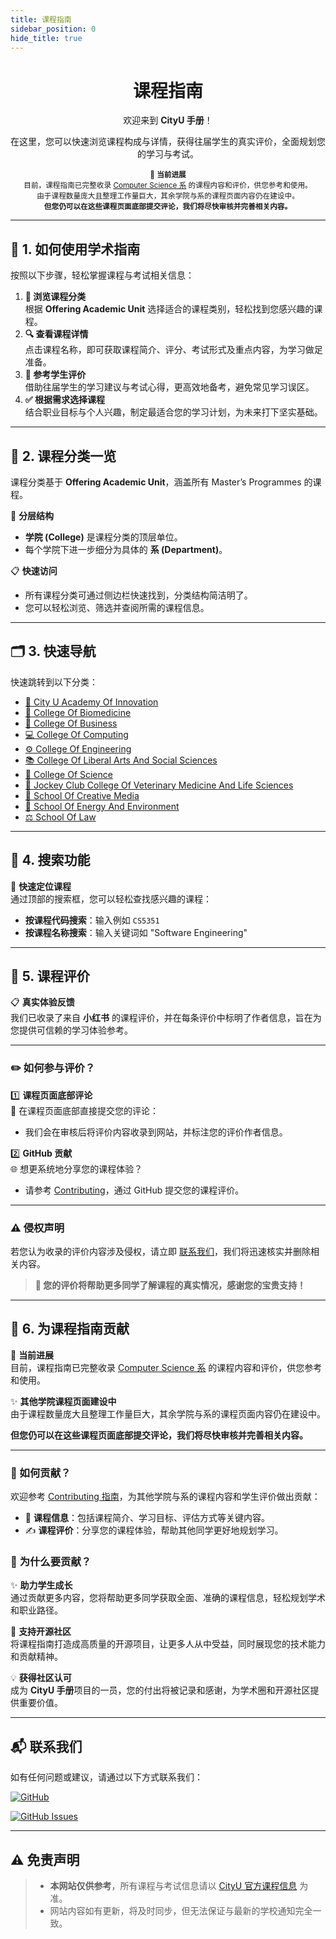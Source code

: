 ```yaml
---
title: 课程指南
sidebar_position: 0
hide_title: true
---
```


<div align="center" style={{ lineHeight: '1.5', fontSize: '0.9rem' }}>
    <h1 style={{ marginBottom: '0.5rem', fontSize: '2.5rem', background: 'linear-gradient(90deg, #de6f31, #da542b, #bf1846, #9f0c43)', WebkitBackgroundClip: 'text', WebkitTextFillColor: 'transparent' }}><strong>课程指南</strong></h1>
    <p style={{ marginBottom: '0.5rem', color: '#555' }}>欢迎来到 <strong>CityU 手册</strong>！</p>
    <p style={{ marginBottom: '0.5rem', color: '#555' }}>在这里，您可以快速浏览课程构成与详情，获得往届学生的真实评价，全面规划您的学习与考试。</p>
    <small style={{ fontSize: '0.6rem', color: '#777' }}>
        📘 <strong>当前进展</strong><br />
        目前，课程指南已完整收录 <a href="https://penjc.github.io/cityU-navigator/docs/category/department-of-computer-science" style={{ color: '#bf1846', textDecoration: 'none' }}>Computer Science 系</a> 的课程内容和评价，供您参考和使用。<br />
        由于课程数量庞大且整理工作量巨大，其余学院与系的课程页面内容仍在建设中。<br />
        <strong>但您仍可以在这些课程页面底部提交评论，我们将尽快审核并完善相关内容。</strong>
    </small>
</div>

---

## 🚀 **1. 如何使用学术指南**

按照以下步骤，轻松掌握课程与考试相关信息：

1. **📂 浏览课程分类**  
   根据 **Offering Academic Unit** 选择适合的课程类别，轻松找到您感兴趣的课程。
2. **🔍 查看课程详情**  
   点击课程名称，即可获取课程简介、评分、考试形式及重点内容，为学习做足准备。
3. **📝 参考学生评价**  
   借助往届学生的学习建议与考试心得，更高效地备考，避免常见学习误区。
4. **✅ 根据需求选择课程**  
   结合职业目标与个人兴趣，制定最适合您的学习计划，为未来打下坚实基础。

---

## 📑 **2. 课程分类一览**

课程分类基于 **Offering Academic Unit**，涵盖所有 Master’s Programmes 的课程。

📂 **分层结构**
- **学院 (College)** 是课程分类的顶层单位。
- 每个学院下进一步细分为具体的 **系 (Department)**。

📋 **快速访问**
- 所有课程分类可通过侧边栏快速找到，分类结构简洁明了。
- 您可以轻松浏览、筛选并查阅所需的课程信息。

---

## 🗂 **3. 快速导航**

快速跳转到以下分类：

- [📘 City U Academy Of Innovation](https://penjc.github.io/cityU-navigator/docs/category/cityu-academy-of-innovation)
- [🔬 College Of Biomedicine](https://penjc.github.io/cityU-navigator/docs/category/college-of-biomedicine)
- [💼 College Of Business](https://penjc.github.io/cityU-navigator/docs/category/college-of-business)
- [💻 College Of Computing](https://penjc.github.io/cityU-navigator/docs/category/college-of-computing)
- [⚙️ College Of Engineering](https://penjc.github.io/cityU-navigator/docs/category/college-of-engineering)
- [📚 College Of Liberal Arts And Social Sciences](https://penjc.github.io/cityU-navigator/docs/category/college-of-liberal-arts-and-social-sciences)
- [🔢 College Of Science](https://penjc.github.io/cityU-navigator/docs/category/college-of-science)
- [🐾 Jockey Club College Of Veterinary Medicine And Life Sciences](https://penjc.github.io/cityU-navigator/docs/category/jockey-club-college-of-veterinary-medicine-and-life-sciences)
- [🎨 School Of Creative Media](https://penjc.github.io/cityU-navigator/docs/category/school-of-creative-media)
- [🌱 School Of Energy And Environment](https://penjc.github.io/cityU-navigator/docs/category/school-of-energy-and-environment)
- [⚖️ School Of Law](https://penjc.github.io/cityU-navigator/docs/category/school-of-law)

---

## 🔎 **4. 搜索功能**

🎯 **快速定位课程**  
通过顶部的搜索框，您可以轻松查找感兴趣的课程：
- **按课程代码搜索**：输入例如 `CS5351`
- **按课程名称搜索**：输入关键词如 "Software Engineering"

---

## 💬 **5. 课程评价**

📋 **真实体验反馈**  
我们已收录了来自 **小红书** 的课程评价，并在每条评价中标明了作者信息，旨在为您提供可信赖的学习体验参考。

---

### **✏️ 如何参与评价？**

1️⃣ **课程页面底部评论**  
💬 在课程页面底部直接提交您的评论：
- 我们会在审核后将评价内容收录到网站，并标注您的评价作者信息。

2️⃣ **GitHub 贡献**  
🌐 想更系统地分享您的课程体验？
- 请参考 [Contributing](https://penjc.github.io/cityU-navigator/contributing)，通过 GitHub 提交您的课程评价。

---

### **⚠️ 侵权声明**
若您认为收录的评价内容涉及侵权，请立即 [联系我们](https://github.com/penjc/cityU-navigator/issues)，我们将迅速核实并删除相关内容。

> **🌟 您的评价将帮助更多同学了解课程的真实情况，感谢您的宝贵支持！**

---

## 🌟 **6. 为课程指南贡献**

📘 **当前进展**  
目前，课程指南已完整收录 [Computer Science 系](https://penjc.github.io/cityU-navigator/docs/category/department-of-computer-science) 的课程内容和评价，供您参考和使用。

✨ **其他学院课程页面建设中**  
由于课程数量庞大且整理工作量巨大，其余学院与系的课程页面内容仍在建设中。

**但您仍可以在这些课程页面底部提交评论，我们将尽快审核并完善相关内容。**

---

###  **📢 如何贡献？**

欢迎参考 [Contributing 指南](https://penjc.github.io/cityU-navigator/contributing)，为其他学院与系的课程内容和学生评价做出贡献：
- 📝 **课程信息**：包括课程简介、学习目标、评估方式等关键内容。
- ✍️ **课程评价**：分享您的课程体验，帮助其他同学更好地规划学习。

### 🎯 **为什么要贡献？**

✨ **助力学生成长**  
通过贡献更多内容，您将帮助更多同学获取全面、准确的课程信息，轻松规划学术和职业路径。

🌟 **支持开源社区**  
将课程指南打造成高质量的开源项目，让更多人从中受益，同时展现您的技术能力和贡献精神。

💡 **获得社区认可**  
成为 **CityU 手册**项目的一员，您的付出将被记录和感谢，为学术圈和开源社区提供重要价值。

---

## 📬 **联系我们**

如有任何问题或建议，请通过以下方式联系我们：

[![GitHub](https://img.shields.io/badge/GitHub-Repository-blue?logo=github&style=flat-square)](https://github.com/penjc/cityU-navigator)

[![GitHub Issues](https://img.shields.io/badge/GitHub-Submit%20Issue-green?logo=github&style=flat-square)](https://github.com/penjc/cityU-navigator/issues)

---

## ⚠️ **免责声明**

> - **本网站仅供参考**，所有课程与考试信息请以 [CityU 官方课程信息](https://www.cityu.edu.hk) 为准。
> - 网站内容如有更新，将及时同步，但无法保证与最新的学校通知完全一致。